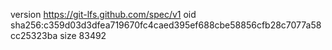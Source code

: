 version https://git-lfs.github.com/spec/v1
oid sha256:c359d03d3dfea719670fc4caed395ef688cbe58856cfb28c7077a58cc25323ba
size 83492
